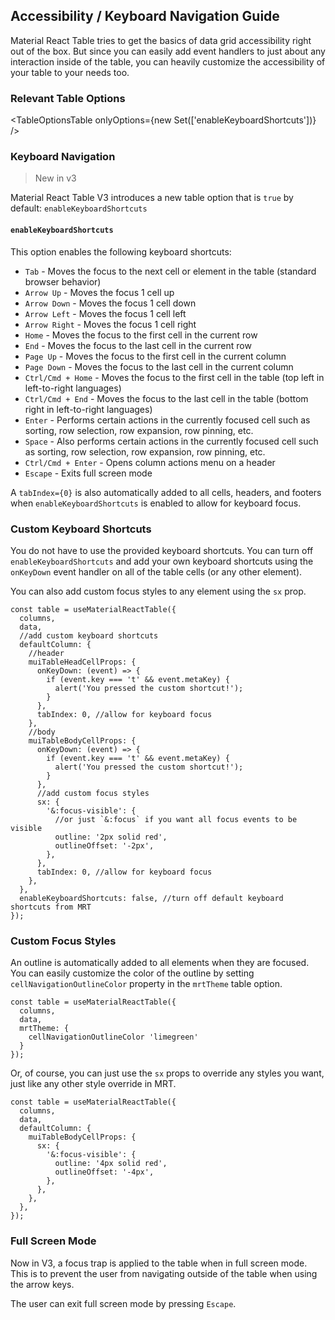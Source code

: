 
<Head>
  <title>
    {'Accessibility / Keyboard Navigation Guide - Material React Table V3 Docs'}
  </title>
  <meta
    name="description"
    content="How to use and customize the accessibility and keyboard navigation features of Material React Table"
  />
</Head>

## Accessibility / Keyboard Navigation Guide

Material React Table tries to get the basics of data grid accessibility right out of the box. But since you can easily add event handlers to just about any interaction inside of the table, you can heavily customize the accessibility of your table to your needs too.

### Relevant Table Options

<TableOptionsTable onlyOptions={new Set(['enableKeyboardShortcuts'])} />

### Keyboard Navigation

> New in v3

Material React Table V3 introduces a new table option that is `true` by default: `enableKeyboardShortcuts`

#### `enableKeyboardShortcuts`

This option enables the following keyboard shortcuts:

- `Tab` - Moves the focus to the next cell or element in the table (standard browser behavior)
- `Arrow Up` - Moves the focus 1 cell up
- `Arrow Down` - Moves the focus 1 cell down
- `Arrow Left` - Moves the focus 1 cell left
- `Arrow Right` - Moves the focus 1 cell right
- `Home` - Moves the focus to the first cell in the current row
- `End` - Moves the focus to the last cell in the current row
- `Page Up` - Moves the focus to the first cell in the current column
- `Page Down` - Moves the focus to the last cell in the current column
- `Ctrl/Cmd + Home` - Moves the focus to the first cell in the table (top left in left-to-right languages)
- `Ctrl/Cmd + End` - Moves the focus to the last cell in the table (bottom right in left-to-right languages)
- `Enter` - Performs certain actions in the currently focused cell such as sorting, row selection, row expansion, row pinning, etc.
- `Space` - Also performs certain actions in the currently focused cell such as sorting, row selection, row expansion, row pinning, etc.
- `Ctrl/Cmd + Enter` - Opens column actions menu on a header
- `Escape` - Exits full screen mode

A `tabIndex={0}` is also automatically added to all cells, headers, and footers when `enableKeyboardShortcuts` is enabled to allow for keyboard focus.

### Custom Keyboard Shortcuts

You do not have to use the provided keyboard shortcuts. You can turn off `enableKeyboardShortcuts` and add your own keyboard shortcuts using the `onKeyDown` event handler on all of the table cells (or any other element).

You can also add custom focus styles to any element using the `sx` prop.

```tsx
const table = useMaterialReactTable({
  columns,
  data,
  //add custom keyboard shortcuts
  defaultColumn: {
    //header
    muiTableHeadCellProps: {
      onKeyDown: (event) => {
        if (event.key === 't' && event.metaKey) {
          alert('You pressed the custom shortcut!');
        }
      },
      tabIndex: 0, //allow for keyboard focus
    },
    //body
    muiTableBodyCellProps: {
      onKeyDown: (event) => {
        if (event.key === 't' && event.metaKey) {
          alert('You pressed the custom shortcut!');
        }
      },
      //add custom focus styles
      sx: {
        '&:focus-visible': {
          //or just `&:focus` if you want all focus events to be visible
          outline: '2px solid red',
          outlineOffset: '-2px',
        },
      },
      tabIndex: 0, //allow for keyboard focus
    },
  },
  enableKeyboardShortcuts: false, //turn off default keyboard shortcuts from MRT
});
```

### Custom Focus Styles

An outline is automatically added to all elements when they are focused. You can easily customize the color of the outline by setting `cellNavigationOutlineColor` property in the `mrtTheme` table option.

```tsx
const table = useMaterialReactTable({
  columns,
  data,
  mrtTheme: {
    cellNavigationOutlineColor 'limegreen'
  }
});
```

Or, of course, you can just use the `sx` props to override any styles you want, just like any other style override in MRT.

```tsx
const table = useMaterialReactTable({
  columns,
  data,
  defaultColumn: {
    muiTableBodyCellProps: {
      sx: {
        '&:focus-visible': {
          outline: '4px solid red',
          outlineOffset: '-4px',
        },
      },
    },
  },
});
```

### Full Screen Mode

Now in V3, a focus trap is applied to the table when in full screen mode. This is to prevent the user from navigating outside of the table when using the arrow keys.

The user can exit full screen mode by pressing `Escape`.

